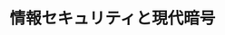 ﻿---
title: "情報セキュリティと現代暗号"
category: "工学院"
vol: "9"
interviewee: "辻井 重男 "
url: ""
tags: []
pdf: "9-6.pdf"
facephoto: ""
career: ""
preface: "「情報通信システム講座」というのが辻井の講座名である。しかし、一口に「情報通信」といっても非常に範囲が広く、１つのでそのすべてをカバーするということはできない。辻井ではこれまで、その広い範囲の中から、光伝送、情報理論、デジタル通信などを手がけてこられたが、現在今日図が最も力をやってもおられるのが、「適応信号処理」とこれから紹介する「情報セキュリティと現代暗号」というテーマである。"
---
